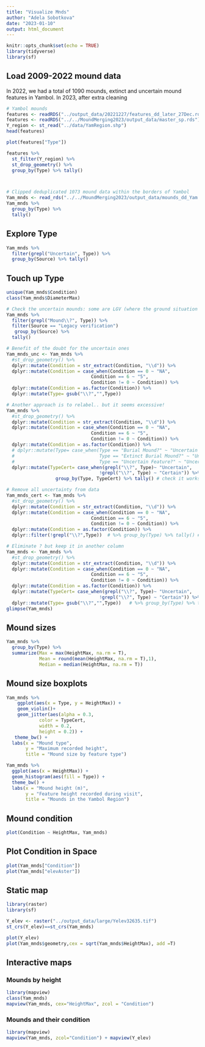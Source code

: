 ```yaml
---
title: "Visualize Mnds"
author: "Adela Sobotkova"
date: "2023-01-10"
output: html_document
---
```


```r
knitr::opts_chunk$set(echo = TRUE)
library(tidyverse)
library(sf)
```
## Load 2009-2022 mound data

In 2022, we had a total of 1090 mounds, extinct and uncertain mound features in Yambol.
In 2023, after extra cleaning
```r
# Yambol mounds
features <- readRDS("../output_data/20221227/features_dd_later_27Dec.rds") # dataset is most recent from 27/12/2022 and deduplicated
features <- readRDS("../../MoundMerging2023/output_data/master_sp.rds") # 
Y_region <- st_read("../data/YamRegion.shp")
head(features)

plot(features["Type"])

features %>% 
  st_filter(Y_region) %>% 
  st_drop_geometry() %>% 
  group_by(Type) %>% tally()



# Clipped deduplicated 1073 mound data within the borders of Yambol
Yam_mnds <- read_rds("../../MoundMerging2023/output_data/mounds_dd_Yam.rds")
Yam_mnds %>% 
  group_by(Type) %>% 
  tally()
```
## Explore Type

```r
Yam_mnds %>% 
  filter(grepl("Uncertain", Type)) %>% 
  group_by(Source) %>% tally()
```

## Touch up Type 

```r
unique(Yam_mnds$Condition)
class(Yam_mnds$DiameterMax)

# Check the uncertain mounds: some are LGV (where the ground situation is equivocal) or survey mounds, which are small...
Yam_mnds %>% 
  filter(grepl("Mound\\?", Type)) %>% 
  filter(Source == "Legacy verification")
   group_by(Source) %>% 
  tally()

```

```r
# Benefit of the doubt for the uncertain ones
Yam_mnds_unc <- Yam_mnds %>%
  #st_drop_geometry() %>%  
  dplyr::mutate(Condition = str_extract(Condition, "\\d")) %>%
  dplyr::mutate(Condition = case_when(Condition == 0 ~ "NA",
                               Condition == 6 ~ "5",
                               Condition != 0 ~ Condition)) %>% 
  dplyr::mutate(Condition = as.factor(Condition)) %>% 
  dplyr::mutate(Type= gsub("\\?","",Type)) 

```

```r
# Another approach is to relabel.. but it seems excessive!
Yam_mnds %>%
  #st_drop_geometry() %>%  
  dplyr::mutate(Condition = str_extract(Condition, "\\d")) %>%
  dplyr::mutate(Condition = case_when(Condition == 0 ~ "NA",
                               Condition == 6 ~ "5",
                               Condition != 0 ~ Condition)) %>% 
  dplyr::mutate(Condition = as.factor(Condition)) %>% 
  # dplyr::mutate(Type= case_when(Type == "Burial Mound?" ~ "Uncertain Feature",
  #                               Type == "Extinct Burial Mound?" ~ "Uncertain Feature",
  #                               Type == "Uncertain Feature?" ~ "Uncertain Feature"))
  dplyr::mutate(TypeCert= case_when(grepl("\\?", Type)~ "Uncertain",
                                  !grepl("\\?", Type) ~ "Certain")) %>% 
                  group_by(Type, TypeCert) %>% tally() # check it works glimpse()
```


```r
# Remove all uncertainty from data
Yam_mnds_cert <- Yam_mnds %>%
  #st_drop_geometry() %>%  
  dplyr::mutate(Condition = str_extract(Condition, "\\d")) %>%
  dplyr::mutate(Condition = case_when(Condition == 0 ~ "NA",
                               Condition == 6 ~ "5",
                               Condition != 0 ~ Condition)) %>% 
  dplyr::mutate(Condition = as.factor(Condition)) %>% 
  dplyr::filter(!grepl("\\?",Type))  # %>% group_by(Type) %>% tally() # check it works
```

```r
# Eliminate ? but keep it in another column
Yam_mnds <- Yam_mnds %>%
  #st_drop_geometry() %>%  
  dplyr::mutate(Condition = str_extract(Condition, "\\d")) %>%
  dplyr::mutate(Condition = case_when(Condition == 0 ~ "NA",
                               Condition == 6 ~ "5",
                               Condition != 0 ~ Condition)) %>% 
  dplyr::mutate(Condition = as.factor(Condition)) %>% 
  dplyr::mutate(TypeCert= case_when(grepl("\\?", Type)~ "Uncertain",
                                  !grepl("\\?", Type) ~ "Certain")) %>% 
  dplyr::mutate(Type= gsub("\\?","",Type))   # %>% group_by(Type) %>% tally() # check it works
glimpse(Yam_mnds)
```

## Mound sizes
```r
Yam_mnds %>%
  group_by(Type) %>%
  summarize(Max = max(HeightMax, na.rm = T), 
            Mean = round(mean(HeightMax, na.rm = T),1),
            Median = median(HeightMax, na.rm = T))

```
## Mound size boxplots
```r
Yam_mnds %>%
    ggplot(aes(x = Type, y = HeightMax)) +
    geom_violin()+
    geom_jitter(aes(alpha = 0.3,
    		color = TypeCert,
    		width = 0.2,
    		height = 0.2)) +
   theme_bw() +
  labs(x = "Mound type",
       y = "Maximum recorded height",
       title = "Mound size by feature type")
```

```r
Yam_mnds %>% 
  ggplot(aes(x = HeightMax)) +
  geom_histogram(aes(fill = Type)) +
  theme_bw() +
  labs(x = "Mound height (m)",
       y = "Feature height recorded during visit",
       title = "Mounds in the Yambol Region")
```


## Mound condition

```r
plot(Condition ~ HeightMax, Yam_mnds)
```
## Plot Condition in Space

```r
plot(Yam_mnds["Condition"])
plot(Yam_mnds["elevAster"])
```

## Static map
```r
library(raster)
library(sf)

Y_elev <- raster("../output_data/large/Yelev32635.tif")
st_crs(Y_elev)==st_crs(Yam_mnds)

plot(Y_elev)
plot(Yam_mnds$geometry,cex = sqrt(Yam_mnds$HeightMax), add =T)
```

## Interactive maps

### Mounds by height

```r
library(mapview)
class(Yam_mnds)
mapview(Yam_mnds, cex="HeightMax", zcol = "Condition")
```

### Mounds and their condition
```r
library(mapview)
mapview(Yam_mnds, zcol="Condition") + mapview(Y_elev)
```

